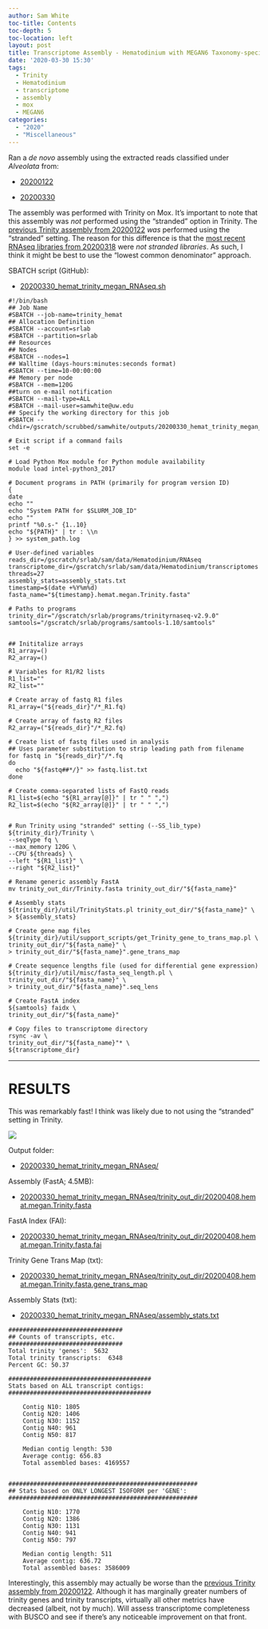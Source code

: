 ```yaml
---
author: Sam White
toc-title: Contents
toc-depth: 5
toc-location: left
layout: post
title: Transcriptome Assembly - Hematodinium with MEGAN6 Taxonomy-specific Reads with Trinity on Mox
date: '2020-03-30 15:30'
tags:
  - Trinity
  - Hematodinium
  - transcriptome
  - assembly
  - mox
  - MEGAN6
categories:
  - "2020"
  - "Miscellaneous"
---
```

Ran a _de novo_ assembly using the extracted reads classified under _Alveolata_ from:

- [20200122](https://robertslab.github.io/sams-notebook/posts/2020/2020-01-22-Data-Wrangling---Arthropoda-and-Alveolata-Taxonomic-RNAseq-FastQ-Extractions/)

- [20200330](https://robertslab.github.io/sams-notebook/posts/2020/2020-03-30-RNAseq-Reads-Extractions---C.bairdi-Taxonomic-Reads-Extractions-with-MEGAN6-on-swoose/)

The assembly was performed with Trinity on Mox. It's important to note that this assembly was _not_ performed using the "stranded" option in Trinity. The [previous Trinity assembly from 20200122](https://robertslab.github.io/sams-notebook/posts/2020/2020-01-22-Transcriptome-Assembly-Hematodinium-with-MEGAN6-Taxonomy-specific-Reads-with-Trinity-on-Mox/) _was_ performed using the "stranded" setting. The reason for this difference is that the [most recent RNAseq libraries from 20200318](https://robertslab.github.io/sams-notebook/2020/03/18/Data-Received-C.bairdi-RNAseq-Data-from-Genewiz/) were _not stranded libraries_. As such, I think it might be best to use the "lowest common denominator" approach.

SBATCH script (GitHub):

- [20200330_hemat_trinity_megan_RNAseq.sh](https://github.com/RobertsLab/sams-notebook/blob/master/sbatch_scripts/20200330_hemat_trinity_megan_RNAseq.sh)


```shell
#!/bin/bash
## Job Name
#SBATCH --job-name=trinity_hemat
## Allocation Definition
#SBATCH --account=srlab
#SBATCH --partition=srlab
## Resources
## Nodes
#SBATCH --nodes=1
## Walltime (days-hours:minutes:seconds format)
#SBATCH --time=10-00:00:00
## Memory per node
#SBATCH --mem=120G
##turn on e-mail notification
#SBATCH --mail-type=ALL
#SBATCH --mail-user=samwhite@uw.edu
## Specify the working directory for this job
#SBATCH --chdir=/gscratch/scrubbed/samwhite/outputs/20200330_hemat_trinity_megan_RNAseq

# Exit script if a command fails
set -e

# Load Python Mox module for Python module availability
module load intel-python3_2017

# Document programs in PATH (primarily for program version ID)
{
date
echo ""
echo "System PATH for $SLURM_JOB_ID"
echo ""
printf "%0.s-" {1..10}
echo "${PATH}" | tr : \\n
} >> system_path.log

# User-defined variables
reads_dir=/gscratch/srlab/sam/data/Hematodinium/RNAseq
transcriptome_dir=/gscratch/srlab/sam/data/Hematodinium/transcriptomes
threads=27
assembly_stats=assembly_stats.txt
timestamp=$(date +%Y%m%d)
fasta_name="${timestamp}.hemat.megan.Trinity.fasta"

# Paths to programs
trinity_dir="/gscratch/srlab/programs/trinityrnaseq-v2.9.0"
samtools="/gscratch/srlab/programs/samtools-1.10/samtools"


## Inititalize arrays
R1_array=()
R2_array=()

# Variables for R1/R2 lists
R1_list=""
R2_list=""

# Create array of fastq R1 files
R1_array=("${reads_dir}"/*_R1.fq)

# Create array of fastq R2 files
R2_array=("${reads_dir}"/*_R2.fq)

# Create list of fastq files used in analysis
## Uses parameter substitution to strip leading path from filename
for fastq in "${reads_dir}"/*.fq
do
  echo "${fastq##*/}" >> fastq.list.txt
done

# Create comma-separated lists of FastQ reads
R1_list=$(echo "${R1_array[@]}" | tr " " ",")
R2_list=$(echo "${R2_array[@]}" | tr " " ",")


# Run Trinity using "stranded" setting (--SS_lib_type)
${trinity_dir}/Trinity \
--seqType fq \
--max_memory 120G \
--CPU ${threads} \
--left "${R1_list}" \
--right "${R2_list}"

# Rename generic assembly FastA
mv trinity_out_dir/Trinity.fasta trinity_out_dir/"${fasta_name}"

# Assembly stats
${trinity_dir}/util/TrinityStats.pl trinity_out_dir/"${fasta_name}" \
> ${assembly_stats}

# Create gene map files
${trinity_dir}/util/support_scripts/get_Trinity_gene_to_trans_map.pl \
trinity_out_dir/"${fasta_name}" \
> trinity_out_dir/"${fasta_name}".gene_trans_map

# Create sequence lengths file (used for differential gene expression)
${trinity_dir}/util/misc/fasta_seq_length.pl \
trinity_out_dir/"${fasta_name}" \
> trinity_out_dir/"${fasta_name}".seq_lens

# Create FastA index
${samtools} faidx \
trinity_out_dir/"${fasta_name}"

# Copy files to transcriptome directory
rsync -av \
trinity_out_dir/"${fasta_name}"* \
${transcriptome_dir}
```

---

# RESULTS

This was remarkably fast! I think was likely due to not using the "stranded" setting in Trinity.

![](https://github.com/RobertsLab/sams-notebook/blob/master/images/screencaps/20200330_hemat_trinity_megan_RNAseq_runtime.png?raw=true)

Output folder:

- [20200330_hemat_trinity_megan_RNAseq/](https://gannet.fish.washington.edu/Atumefaciens/20200330_hemat_trinity_megan_RNAseq/)


Assembly (FastA; 4.5MB):

- [20200330_hemat_trinity_megan_RNAseq/trinity_out_dir/20200408.hemat.megan.Trinity.fasta](https://gannet.fish.washington.edu/Atumefaciens/20200330_hemat_trinity_megan_RNAseq/trinity_out_dir/20200408.hemat.megan.Trinity.fasta)

FastA Index (FAI):

- [20200330_hemat_trinity_megan_RNAseq/trinity_out_dir/20200408.hemat.megan.Trinity.fasta.fai](https://gannet.fish.washington.edu/Atumefaciens/20200330_hemat_trinity_megan_RNAseq/trinity_out_dir/20200408.hemat.megan.Trinity.fasta.fai)

Trinity Gene Trans Map (txt):

- [20200330_hemat_trinity_megan_RNAseq/trinity_out_dir/20200408.hemat.megan.Trinity.fasta.gene_trans_map](https://gannet.fish.washington.edu/Atumefaciens/20200330_hemat_trinity_megan_RNAseq/trinity_out_dir/20200408.hemat.megan.Trinity.fasta.gene_trans_map)

Assembly Stats (txt):

- [20200330_hemat_trinity_megan_RNAseq/assembly_stats.txt](https://gannet.fish.washington.edu/Atumefaciens/20200330_hemat_trinity_megan_RNAseq/assembly_stats.txt)

```
################################
## Counts of transcripts, etc.
################################
Total trinity 'genes':	5632
Total trinity transcripts:	6348
Percent GC: 50.37

########################################
Stats based on ALL transcript contigs:
########################################

	Contig N10: 1805
	Contig N20: 1406
	Contig N30: 1152
	Contig N40: 961
	Contig N50: 817

	Median contig length: 530
	Average contig: 656.83
	Total assembled bases: 4169557


#####################################################
## Stats based on ONLY LONGEST ISOFORM per 'GENE':
#####################################################

	Contig N10: 1770
	Contig N20: 1386
	Contig N30: 1131
	Contig N40: 941
	Contig N50: 797

	Median contig length: 511
	Average contig: 636.72
	Total assembled bases: 3586009
```

Interestingly, this assembly may actually be worse than the [previous Trinity assembly from 20200122](https://robertslab.github.io/sams-notebook/posts/2020/2020-01-22-Transcriptome-Assembly---Hematodinium-with-MEGAN6-Taxonomy-specific-Reads-with-Trinity-on-Mox/). Although it has marginally greater numbers of trinity genes and trinity transcripts, virtually all other metrics have decreased (albeit, not by much). Will assess transcriptome completeness with BUSCO and see if there's any noticeable improvement on that front.
